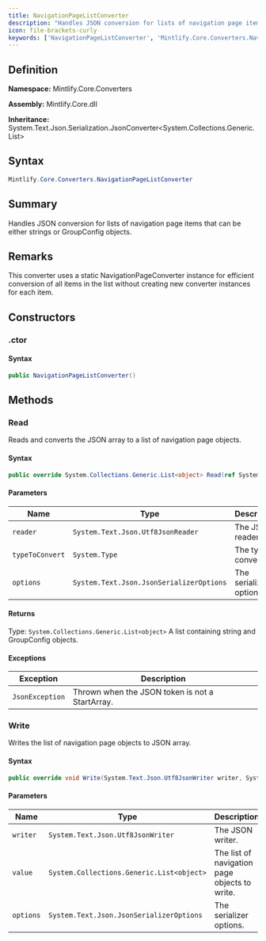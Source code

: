```yaml
---
title: NavigationPageListConverter
description: "Handles JSON conversion for lists of navigation page items that can be either strings or GroupConfig objects."
icon: file-brackets-curly
keywords: ['NavigationPageListConverter', 'Mintlify.Core.Converters.NavigationPageListConverter', 'Mintlify.Core.Converters', 'class', 'System.Text.Json.Serialization.JsonConverter<System.Collections.Generic.List<object>>']
---
```


## Definition

**Namespace:** Mintlify.Core.Converters

**Assembly:** Mintlify.Core.dll

**Inheritance:** System.Text.Json.Serialization.JsonConverter<System.Collections.Generic.List<object>>

## Syntax

```csharp
Mintlify.Core.Converters.NavigationPageListConverter
```

## Summary

Handles JSON conversion for lists of navigation page items that can be either strings or GroupConfig objects.

## Remarks

This converter uses a static NavigationPageConverter instance for efficient conversion of all items
            in the list without creating new converter instances for each item.

## Constructors

### .ctor

#### Syntax

```csharp
public NavigationPageListConverter()
```

## Methods

### Read

Reads and converts the JSON array to a list of navigation page objects.

#### Syntax

```csharp
public override System.Collections.Generic.List<object> Read(ref System.Text.Json.Utf8JsonReader reader, System.Type typeToConvert, System.Text.Json.JsonSerializerOptions options)
```

#### Parameters

| Name | Type | Description |
|------|------|-------------|
| `reader` | `System.Text.Json.Utf8JsonReader` | The JSON reader. |
| `typeToConvert` | `System.Type` | The type to convert to. |
| `options` | `System.Text.Json.JsonSerializerOptions` | The serializer options. |

#### Returns

Type: `System.Collections.Generic.List<object>`
A list containing string and GroupConfig objects.

#### Exceptions

| Exception | Description |
|-----------|-------------|
| `JsonException` | Thrown when the JSON token is not a StartArray. |

### Write

Writes the list of navigation page objects to JSON array.

#### Syntax

```csharp
public override void Write(System.Text.Json.Utf8JsonWriter writer, System.Collections.Generic.List<object> value, System.Text.Json.JsonSerializerOptions options)
```

#### Parameters

| Name | Type | Description |
|------|------|-------------|
| `writer` | `System.Text.Json.Utf8JsonWriter` | The JSON writer. |
| `value` | `System.Collections.Generic.List<object>` | The list of navigation page objects to write. |
| `options` | `System.Text.Json.JsonSerializerOptions` | The serializer options. |

